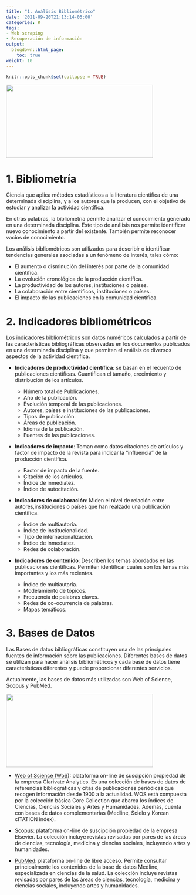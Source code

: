 ```yaml
---
title: "1. Análisis Bibliométrico"
date: '2021-09-20T21:13:14-05:00'
categories: R
tags:
- Web scraping
- Recuperación de información
output:
  blogdown::html_page:
    toc: true
weight: 10
---
```

```r
knitr::opts_chunk$set(collapse = TRUE)
```

![](/courses/rvest/01_Instalar_files/bibliometrics.png){width=400px height=200px}

# 1. Bibliometría
Ciencia que aplica métodos estadísticos a la literatura científica de una determinada disciplina, y a los autores que la producen, con el objetivo de estudiar y analizar la actividad científica. 

En otras palabras, la bibliometría permite analizar el conocimiento generado en una determinada disciplina. Este tipo de análisis nos permite identificar nuevo conocimiento a partir del existente. También permite reconocer vacíos de conocimiento.

Los análisis bibliométricos son utilizados para describir o identificar tendencias generales asociadas a un fenómeno de interés, tales cómo:

* El aumento o disminución del interés por parte de la comunidad científica.
* La evolución cronológica de la producción científica.
* La productividad de los autores, instituciones o países.
* La colaboración entre científicos, instituciones o países.
* El impacto de las publicaciones en la comunidad científica.


# 2. Indicadores bibliométricos
Los indicadores bibliométricos son datos numéricos calculados a partir de las características bibliográficas observadas en los documentos publicados en una determinada disciplina y que permiten el análisis de diversos aspectos de la actividad científica.


* **Indicadores de productividad científica**: se basan en el recuento de publicaciones científicas. Cuantifican el tamaño, crecimiento y distribución de los artículos.

  - Número total de Publicaciones.
  - Año de la publicación.
  - Evolución temporal de las publicaciones.
  - Autores, países e instituciones de las publicaciones.
  - Tipos de publicación.
  - Áreas de publicación.
  - Idioma de la publicación.
  - Fuentes de las publicaciones.
  

* **Indicadores de impacto**: Toman como datos citaciones de artículos y factor de impacto de la revista para indicar la "influencia" de la producción científica.


  - Factor de impacto de la fuente.
  - Citación de los artículos.
  - Índice de inmediatez.
  - Índice de autocitación.


* **Indicadores de colaboración**: Miden el nivel de relación entre autores,instituciones o países que han realzado una publicación científica.


  - Índice de multiautoría.
  - Índice de institucionalidad.
  - Tipo de internacionalización.
  - Índice de inmediatez.
  - Redes de colaboración.

* **Indicadores de contenido**: Describen los temas abordados en las publicaciones científicas. Permiten identificar cuáles son los temas más importantes y los más recientes.


  - Índice de multiautoría.
  - Modelamiento de tópicos.
  - Frecuencia de palabras claves. 
  - Redes de co-ocurrencia de palabras.
  - Mapas temáticos.


# 3. Bases de Datos
Las Bases de datos bibliográficas constituyen una de las principales fuentes de información sobre las publicaciones. Diferentes bases de datos se utilizan para hacer análisis bibliométricos y cada base de datos tiene características diferentes y puede proporcionar diferentes servicios.

Actualmente, las bases de datos más utilizadas son Web of Science, Scopus y PubMed.

![](/courses/rvest/01_Instalar_files/logos.png){width=400px height=200px}

  
* [Web of Science (WoS)](https://www.webofscience.com/wos/woscc/basic-search): plataforma on-line de suscipción propiedad de la empresa Clarivate Analytics. Es una colección de bases de datos de referencias bibliográficas y citas de publicaciones periódicas que recogen información desde 1900 a la actualidad. WOS está compuesta por la colección básica Core Collection que abarca los índices de Ciencias, Ciencias Sociales y Artes y Humanidades. Además, cuenta con bases de datos complementarias (Medline, Scielo y Korean cITATION index).


* [Scopus](https://www.scopus.com): plataforma on-line de suscipción propiedad de la empresa Elsevier. La colección incluye revistas revisadas por pares de las áreas de ciencias, tecnología, medicina y ciencias sociales, incluyendo artes y humanidades.


* [PubMed](https://pubmed.ncbi.nlm.nih.gov/): plataforma on-line de libre acceso. Permite consultar principalmente los contenidos de la base de datos Medline, especializada en ciencias de la salud. La colección incluye revistas revisadas por pares de las áreas de ciencias, tecnología, medicina y ciencias sociales, incluyendo artes y humanidades.